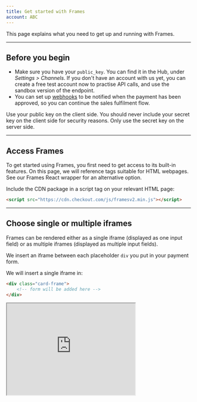 ```yaml
---
title: Get started with Frames
account: ABC
---
```


This page explains what you need to get up and running with Frames.

---

## Before you begin

- Make sure you have your `public_key`. You can find it in the <ExternalLink href="https://hub.checkout.com" target="_blank">Hub</ExternalLink>, under _Settings > Channels_. If you don't have an account with us yet, you can <ExternalLink href="https://www.checkout.com/get-test-account" target="_blank">create a free test account now</ExternalLink> to practise API calls, and use the sandbox version of the endpoint.
- You can set up [webhooks](/reporting-and-insights/webhooks) to be notified when the payment has been approved, so you can continue the sales fulfilment flow.

<TipBox variant="warning">

Use your public key on the client side. You should never include your secret key on the client side for security reasons. Only use the secret key on the server side.

</TipBox>

---

## Access Frames

To get started using Frames, you first need to get access to its built-in features. On this page, we will reference tags suitable for HTML webpages. See our <ExternalLink href="https://github.com/checkout/frames-react" target="_blank">Frames React wrapper</ExternalLink> for an alternative option.

Include the CDN package in a script tag on your relevant HTML page:

```html
<script src="https://cdn.checkout.com/js/framesv2.min.js"></script>
```

---

## Choose single or multiple iframes

Frames can be rendered either as a single iframe (displayed as one input field) or as multiple iframes (displayed as multiple input fields).

We insert an iframe between each placeholder `div` you put in your payment form.

<tabs>
<tab title="Single iframe">

We will insert a single iframe in:

```html
<div class="card-frame">
    <!-- form will be added here -->
</div>
```

<Box horizontal="sm" align="center">
  <Iframe
      src="https://assets.checkout.com/docs/examples/1liner-new/index.html"
      height="250"
      width="350"
    />
</Box>

<Box horizontal="sm" align="center">
  <ButtonLink href="https://assets.checkout.com/docs/downloads/single_iframe_new.zip">
      Download sample files (.zip)
    </ButtonLink>
</Box>

</tab>
<tab title="Multiple iframes">

We insert iframes in the following containers:

```html
<div class="card-number-frame">
  <!-- card number will be added here -->
</div>
<div class="expiry-date-frame">
  <!-- expiry date will be added here -->
</div>
<div class="cvv-frame">
  <!-- cvv frame will be added here -->
</div>
```

<Box horizontal="sm" align="center">
  <Iframe
    src="https://assets.checkout.com/docs/examples/wireframe-new/index.html"
    height="375"
    width="350"
  />
</Box>

<Box horizontal="sm" align="center">
  <ButtonLink href="https://assets.checkout.com/docs/downloads/multi_iframes_new.zip">
    Download sample files (.zip)
  </ButtonLink>
</Box>

</tab>
</tabs>

---

## Initialize Frames

Before the input fields appear on your website and app, you need to initialize Frames.

In your JavaScript file, call the init (short for initialize) action on the Frames object and include your public API key within the brackets.

```javascript
Frames.init("pk_test_XXXX");
```

---

## Set up Frames events

Frames has a collection of events that are triggered when certain actions happen. This is how your application will know when a form has been submitted, or card details tokenized. They also help you tailor the experience you want to provide to your customers.

We have listed all [required configuration options](/integrate/frames/frames-reference#Events).

---

## Next steps

<ContentPanel variant="heading" title="Request a payment" imgSrc="/docs/Collect payment/FullСard.svg">

Now that you've generated a token, you can request a payment with it.

[Learn more](/payments/accept-payments/request-a-card-payment)

</ContentPanel>

<ContentPanel variant="heading" title="Customize Frames" imgSrc="/docs/Collect payment/Frames.svg">

Make Frames your own by using our customization options.

[Learn more](/integrate/frames/frames-customization-guide)

</ContentPanel>

## Find out more

<ContentPanel variant="heading" title="Frames reference" imgSrc="/docs/Collect payment/SDKs.svg" withBorder={false}>

Use the Frames reference to learn about the different configuration options available to you.

[Learn more](/integrate/frames/frames-reference)

</ContentPanel>

